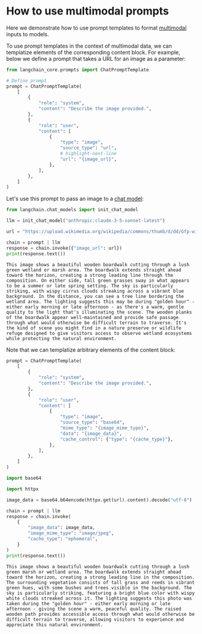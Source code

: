 # How to use multimodal prompts

Here we demonstrate how to use prompt templates to format [multimodal](/oss/python/concepts/multimodality/) inputs to models. 

To use prompt templates in the context of multimodal data, we can templatize elements of the corresponding content block.
For example, below we define a prompt that takes a URL for an image as a parameter:


```python
from langchain_core.prompts import ChatPromptTemplate

# Define prompt
prompt = ChatPromptTemplate(
    [
        {
            "role": "system",
            "content": "Describe the image provided.",
        },
        {
            "role": "user",
            "content": [
                {
                    "type": "image",
                    "source_type": "url",
                    # highlight-next-line
                    "url": "{image_url}",
                },
            ],
        },
    ]
)
```

Let's use this prompt to pass an image to a [chat model](/oss/python/concepts/chat_models/#multimodality):


```python
from langchain.chat_models import init_chat_model

llm = init_chat_model("anthropic:claude-3-5-sonnet-latest")

url = "https://upload.wikimedia.org/wikipedia/commons/thumb/d/dd/Gfp-wisconsin-madison-the-nature-boardwalk.jpg/2560px-Gfp-wisconsin-madison-the-nature-boardwalk.jpg"

chain = prompt | llm
response = chain.invoke({"image_url": url})
print(response.text())
```
```output
This image shows a beautiful wooden boardwalk cutting through a lush green wetland or marsh area. The boardwalk extends straight ahead toward the horizon, creating a strong leading line through the composition. On either side, tall green grasses sway in what appears to be a summer or late spring setting. The sky is particularly striking, with wispy cirrus clouds streaking across a vibrant blue background. In the distance, you can see a tree line bordering the wetland area. The lighting suggests this may be during "golden hour" - either early morning or late afternoon - as there's a warm, gentle quality to the light that's illuminating the scene. The wooden planks of the boardwalk appear well-maintained and provide safe passage through what would otherwise be difficult terrain to traverse. It's the kind of scene you might find in a nature preserve or wildlife refuge designed to give visitors access to observe wetland ecosystems while protecting the natural environment.
```
Note that we can templatize arbitrary elements of the content block:


```python
prompt = ChatPromptTemplate(
    [
        {
            "role": "system",
            "content": "Describe the image provided.",
        },
        {
            "role": "user",
            "content": [
                {
                    "type": "image",
                    "source_type": "base64",
                    "mime_type": "{image_mime_type}",
                    "data": "{image_data}",
                    "cache_control": {"type": "{cache_type}"},
                },
            ],
        },
    ]
)
```


```python
import base64

import httpx

image_data = base64.b64encode(httpx.get(url).content).decode("utf-8")

chain = prompt | llm
response = chain.invoke(
    {
        "image_data": image_data,
        "image_mime_type": "image/jpeg",
        "cache_type": "ephemeral",
    }
)
print(response.text())
```
```output
This image shows a beautiful wooden boardwalk cutting through a lush green marsh or wetland area. The boardwalk extends straight ahead toward the horizon, creating a strong leading line in the composition. The surrounding vegetation consists of tall grass and reeds in vibrant green hues, with some bushes and trees visible in the background. The sky is particularly striking, featuring a bright blue color with wispy white clouds streaked across it. The lighting suggests this photo was taken during the "golden hour" - either early morning or late afternoon - giving the scene a warm, peaceful quality. The raised wooden path provides accessible access through what would otherwise be difficult terrain to traverse, allowing visitors to experience and appreciate this natural environment.
```

```python

```
